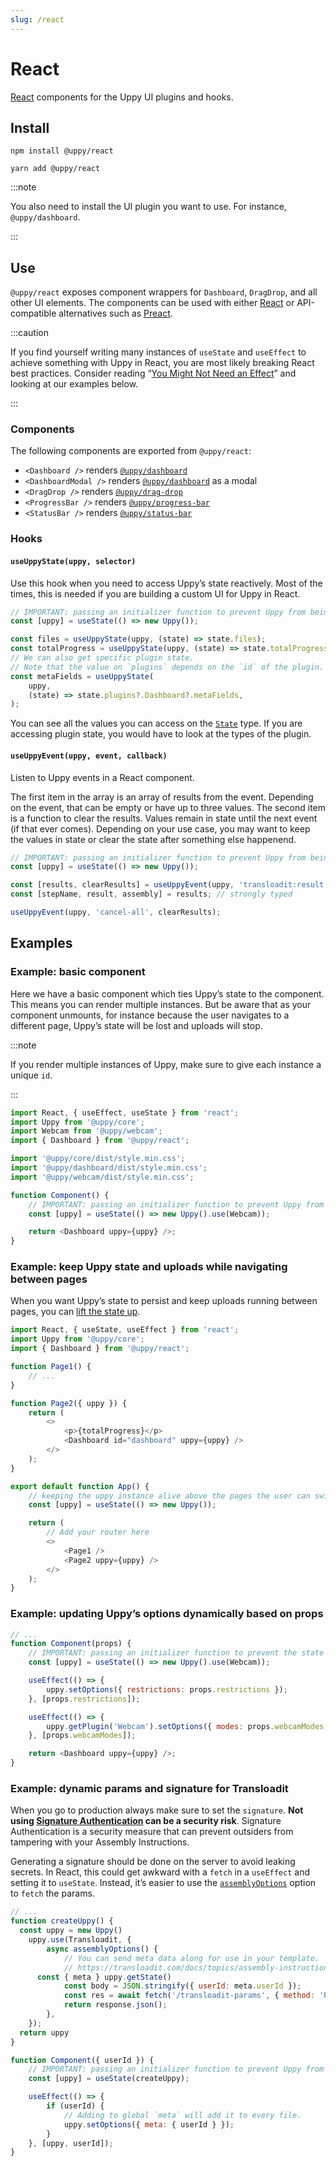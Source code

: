 ```yaml
---
slug: /react
---
```



# React

[React][] components for the Uppy UI plugins and hooks.

## Install

<Tabs>
  <TabItem value="npm" label="NPM" default>

```shell
npm install @uppy/react
```

  </TabItem>

  <TabItem value="yarn" label="Yarn">

```shell
yarn add @uppy/react
```

  </TabItem>
</Tabs>

:::note

You also need to install the UI plugin you want to use. For instance,
`@uppy/dashboard`.

:::

## Use

`@uppy/react` exposes component wrappers for `Dashboard`, `DragDrop`, and all
other UI elements. The components can be used with either [React][] or
API-compatible alternatives such as [Preact][].

:::caution

If you find yourself writing many instances of `useState` and `useEffect` to
achieve something with Uppy in React, you are most likely breaking React best
practices. Consider reading
“[You Might Not Need an Effect](https://react.dev/learn/you-might-not-need-an-effect)”
and looking at our examples below.

:::

### Components

The following components are exported from `@uppy/react`:

- `<Dashboard />` renders [`@uppy/dashboard`](/docs/dashboard)
- `<DashboardModal />` renders [`@uppy/dashboard`](/docs/dashboard) as a modal
- `<DragDrop />` renders [`@uppy/drag-drop`](/docs/drag-drop)
- `<ProgressBar />` renders [`@uppy/progress-bar`](/docs/progress-bar)
- `<StatusBar />` renders [`@uppy/status-bar`](/docs/status-bar)

### Hooks

#### `useUppyState(uppy, selector)`

Use this hook when you need to access Uppy’s state reactively. Most of the
times, this is needed if you are building a custom UI for Uppy in React.

```js
// IMPORTANT: passing an initializer function to prevent Uppy from being reinstantiated on every render.
const [uppy] = useState(() => new Uppy());

const files = useUppyState(uppy, (state) => state.files);
const totalProgress = useUppyState(uppy, (state) => state.totalProgress);
// We can also get specific plugin state.
// Note that the value on `plugins` depends on the `id` of the plugin.
const metaFields = useUppyState(
	uppy,
	(state) => state.plugins?.Dashboard?.metaFields,
);
```

You can see all the values you can access on the
[`State`](https://github.com/transloadit/uppy/blob/c45407d099d87e25cecaf03c5d9ce59c582ca0dc/packages/%40uppy/core/src/Uppy.ts#L155-L181)
type. If you are accessing plugin state, you would have to look at the types of
the plugin.

#### `useUppyEvent(uppy, event, callback)`

Listen to Uppy events in a React component.

The first item in the array is an array of results from the event. Depending on
the event, that can be empty or have up to three values. The second item is a
function to clear the results. Values remain in state until the next event (if
that ever comes). Depending on your use case, you may want to keep the values in
state or clear the state after something else happenend.

```ts
// IMPORTANT: passing an initializer function to prevent Uppy from being reinstantiated on every render.
const [uppy] = useState(() => new Uppy());

const [results, clearResults] = useUppyEvent(uppy, 'transloadit:result');
const [stepName, result, assembly] = results; // strongly typed

useUppyEvent(uppy, 'cancel-all', clearResults);
```

## Examples

### Example: basic component

Here we have a basic component which ties Uppy’s state to the component. This
means you can render multiple instances. But be aware that as your component
unmounts, for instance because the user navigates to a different page, Uppy’s
state will be lost and uploads will stop.

:::note

If you render multiple instances of Uppy, make sure to give each instance a
unique `id`.

:::

```js
import React, { useEffect, useState } from 'react';
import Uppy from '@uppy/core';
import Webcam from '@uppy/webcam';
import { Dashboard } from '@uppy/react';

import '@uppy/core/dist/style.min.css';
import '@uppy/dashboard/dist/style.min.css';
import '@uppy/webcam/dist/style.min.css';

function Component() {
	// IMPORTANT: passing an initializer function to prevent Uppy from being reinstantiated on every render.
	const [uppy] = useState(() => new Uppy().use(Webcam));

	return <Dashboard uppy={uppy} />;
}
```

### Example: keep Uppy state and uploads while navigating between pages

When you want Uppy’s state to persist and keep uploads running between pages,
you can
[lift the state up](https://react.dev/learn/sharing-state-between-components#lifting-state-up-by-example).

```js
import React, { useState, useEffect } from 'react';
import Uppy from '@uppy/core';
import { Dashboard } from '@uppy/react';

function Page1() {
	// ...
}

function Page2({ uppy }) {
	return (
		<>
			<p>{totalProgress}</p>
			<Dashboard id="dashboard" uppy={uppy} />
		</>
	);
}

export default function App() {
	// keeping the uppy instance alive above the pages the user can switch during uploading
	const [uppy] = useState(() => new Uppy());

	return (
		// Add your router here
		<>
			<Page1 />
			<Page2 uppy={uppy} />
		</>
	);
}
```

### Example: updating Uppy’s options dynamically based on props

```js
// ...
function Component(props) {
	// IMPORTANT: passing an initializer function to prevent the state from recreating.
	const [uppy] = useState(() => new Uppy().use(Webcam));

	useEffect(() => {
		uppy.setOptions({ restrictions: props.restrictions });
	}, [props.restrictions]);

	useEffect(() => {
		uppy.getPlugin('Webcam').setOptions({ modes: props.webcamModes });
	}, [props.webcamModes]);

	return <Dashboard uppy={uppy} />;
}
```

### Example: dynamic params and signature for Transloadit

When you go to production always make sure to set the `signature`. **Not using
[Signature Authentication](https://transloadit.com/docs/topics/signature-authentication/)
can be a security risk**. Signature Authentication is a security measure that
can prevent outsiders from tampering with your Assembly Instructions.

Generating a signature should be done on the server to avoid leaking secrets. In
React, this could get awkward with a `fetch` in a `useEffect` and setting it to
`useState`. Instead, it’s easier to use the
[`assemblyOptions`](/docs/transloadit#assemblyoptions) option to `fetch` the
params.

```js
// ...
function createUppy() {
  const uppy = new Uppy()
	uppy.use(Transloadit, {
		async assemblyOptions() {
			// You can send meta data along for use in your template.
			// https://transloadit.com/docs/topics/assembly-instructions/#form-fields-in-instructions
      const { meta } uppy.getState()
			const body = JSON.stringify({ userId: meta.userId });
			const res = await fetch('/transloadit-params', { method: 'POST', body });
			return response.json();
		},
	});
  return uppy
}

function Component({ userId }) {
	// IMPORTANT: passing an initializer function to prevent Uppy from being reinstantiated on every render.
	const [uppy] = useState(createUppy);

	useEffect(() => {
		if (userId) {
			// Adding to global `meta` will add it to every file.
			uppy.setOptions({ meta: { userId } });
		}
	}, [uppy, userId]);
}
```

[react]: https://facebook.github.io/react
[preact]: https://preactjs.com/
